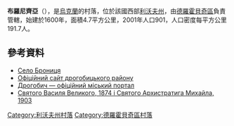 {{coord|49|26|46|N|23|26|14|E|scale:100000|display=title}}

'''布羅尼齊亞'''（{{lang-uk|Брониця}}），是[[烏克蘭|烏克蘭]]的村落，位於該國西部[[利沃夫州|利沃夫州]]，由[[德羅霍貝奇區|德羅霍貝奇區]]負責管轄，始建於1600年，面積4.7平方公里，2001年人口901，人口密度每平方公里191.7人。

==參考資料==
* [http://gska2.rada.gov.ua/pls/z7502/A005?rdat1=25.06.2006&rf7571=19435 Село Брониця]{{dead link|date=2018年2月 |bot=InternetArchiveBot |fix-attempted=yes }}
* [https://web.archive.org/web/20060924001826/http://rajon.drohobych.com.ua/ Офіційний сайт дрогобицького району]
* [http://www.drohobych.com Дрогобич — офіційний міський портал]
* [https://web.archive.org/web/20101223042848/http://www.decerkva.org.ua/2drohobB.html Святого Василя Великого, 1874 і Святого Архистратига Михайла, 1903]

{{DEFAULTSORT:Брониця}}
[[Category:利沃夫州村落|Category:利沃夫州村落]]
[[Category:德羅霍貝奇區村落|Category:德羅霍貝奇區村落]]


{{Lviv-geo-stub}}